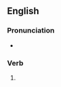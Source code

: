 ==English==

===Pronunciation===
* {{rhymes|en|aɪdɪŋ|s=4}}

===Verb===
{{head|en|verb form}}

# {{present participle of|en|redivide|nocat=1}}